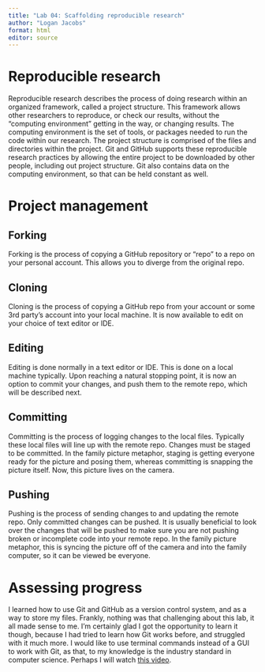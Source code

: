 ```yaml
---
title: "Lab 04: Scaffolding reproducible research"
author: "Logan Jacobs"
format: html
editor: source
---
```


# Reproducible research

Reproducible research describes the process of doing research within an organized framework, called a project structure. This framework allows other researchers to reproduce, or check our results, without the "computing environment" getting in the way, or changing results. The computing environment is the set of tools, or packages needed to run the code within our research. The project structure is comprised of the files and directories within the project. Git and GitHub supports these reproducible research practices by allowing the entire project to be downloaded by other people, including out project structure. Git also contains data on the computing environment, so that can be held constant as well.

# Project management

## Forking

Forking is the process of copying a GitHub repository or "repo" to a repo on your personal account. This allows you to diverge from the original repo.

## Cloning

Cloning is the process of copying a GitHub repo from your account or some 3rd party's account into your local machine. It is now available to edit on your choice of text editor or IDE.

## Editing

Editing is done normally in a text editor or IDE. This is done on a local machine typically. Upon reaching a natural stopping point, it is now an option to commit your changes, and push them to the remote repo, which will be described next.

## Committing

Committing is the process of logging changes to the local files. Typically these local files will line up with the remote repo. Changes must be staged to be committed. In the family picture metaphor, staging is getting everyone ready for the picture and posing them, whereas committing is snapping the picture itself. Now, this picture lives on the camera.

## Pushing

Pushing is the process of sending changes to and updating the remote repo. Only committed changes can be pushed. It is usually beneficial to look over the changes that will be pushed to make sure you are not pushing broken or incomplete code into your remote repo. In the family picture metaphor, this is syncing the picture off of the camera and into the family computer, so it can be viewed be everyone.

# Assessing progress

I learned how to use Git and GitHub as a version control system, and as a way to store my files. Frankly, nothing was that challenging about this lab, it all made sense to me. I'm certainly glad I got the opportunity to learn it though, because I had tried to learn how Git works before, and struggled with it much more. I would like to use terminal commands instead of a GUI to work with Git, as that, to my knowledge is the industry standard in computer science. Perhaps I will watch [this video](https://youtu.be/BRAG1Kj4-Ss?si=v5r2xNob7x_yRl9T).